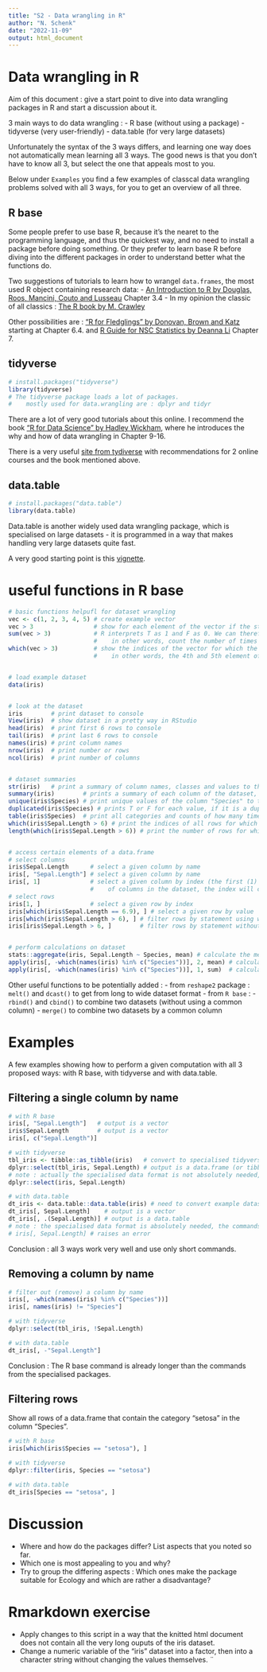 ```yaml
---
title: "S2 - Data wrangling in R"
author: "N. Schenk"
date: "2022-11-09"
output: html_document
---
```


# Data wrangling in R

Aim of this document : give a start point to dive into data wrangling packages in R and start a discussion about it.

3 main ways to do data wrangling : 
- R base (without using a package)
- tidyverse (very user-friendly)
- data.table (for very large datasets)

Unfortunately the syntax of the 3 ways differs, and learning one way does not automatically mean learning all 3 ways. The good news is that you don't have to know all 3, but select the one that appeals most to you.

Below under `Examples` you find a few examples of classcal data wrangling problems solved with all 3 ways, for you to get an overview of all three.

## R base
Some people prefer to use base R, because it's the nearet to the programming language, and thus the quickest way, and no need to install a package before doing something. Or they prefer to learn base R before diving into the different packages in order to understand better what the functions do.

Two suggestions of tutorials to learn how to wrangel `data.frames`, the most used R object containing research data:
- [An Introduction to R by Douglas, Roos, Mancini, Couto and Lusseau](https://intro2r.com/wrangling-data-frames.html) Chapter 3.4
- In my opinion the classic of all classics : [The R book by M. Crawley](http://www.ievbras.ru/ecostat/Kiril/R/Biblio_N/R_Eng/Crawley2013.pdf)

Other possibilities are : ["R for Fledglings" by Donovan, Brown and Katz](https://www.uvm.edu/~tdonovan/RforFledglings/) starting at Chapter 6.4. and [R Guide for NSC Statistics by Deanna Li](https://bookdown.org/dli/rguide/working-with-dataset.html) Chapter 7.




## tidyverse
```r
# install.packages("tidyverse")
library(tidyverse)
# The tidyverse package loads a lot of packages.
#    mostly used for data.wrangling are : dplyr and tidyr
```

There are a lot of very good tutorials about this online. I recommend the book ["R for Data Science" by Hadley Wickham](https://r4ds.had.co.nz/wrangle-intro.html), where he introduces the why and how of data wrangling in Chapter 9-16.

There is a very useful [site from tydiverse](https://www.tidyverse.org/learn/) with recommendations for 2 online courses and the book mentioned above.


## data.table
```r
# install.packages("data.table")
library(data.table)
```
Data.table is another widely used data wrangling package, which is specialised on large datasets - it is programmed in a way that makes handling very large datasets quite fast.

A very good starting point is this [vignette](https://cran.r-project.org/web/packages/data.table/vignettes/datatable-intro.html).


# useful functions in R base
```r
# basic functions helpufl for dataset wrangling
vec <- c(1, 2, 3, 4, 5) # create example vector
vec > 3                 # show for each element of the vector if the statement is true or fals
sum(vec > 3)            # R interprets T as 1 and F as 0. We can therefore use sum() to count the number of times T occurs.
                        #    in other words, count the number of times the statement is true for our vector
which(vec > 3)          # show the indices of the vector for which the statemetn is true
                        #    in other words, the 4th and 5th element of the vector are larger than 3


# load example dataset
data(iris)


# look at the dataset
iris        # print dataset to console
View(iris)  # show dataset in a pretty way in RStudio
head(iris)  # print first 6 rows to console
tail(iris)  # print last 6 rows to console
names(iris) # print column names
nrow(iris)  # print number or rows
ncol(iris)  # print number of columns


# dataset summaries
str(iris)   # print a summary of column names, classes and values to the console
summary(iris)        # prints a summary of each column of the dataset, with mean, 1-3 quantile, min and max
unique(iris$Species) # print unique values of the column "Species" to the console, if the column e.g. contains categories
duplicated(iris$Species) # prints T or F for each value, if it is a duplicate = if it has occurred before
table(iris$Species)  # print all categories and counts of how many times a given value appears
which(iris$Sepal.Length > 6) # print the indices of all rows for which the statement is true
length(which(iris$Sepal.Length > 6)) # print the number of rows for which the statement is true


# access certain elements of a data.frame
# select columns
iris$Sepal.Length      # select a given column by name
iris[, "Sepal.Length"] # select a given column by name
iris[, 1]              # select a given column by index (the first (1) column). Note : is error prone, if you change the order
                       #    of columns in the dataset, the index will change
# select rows
iris[1, ]              # select a given row by index
iris[which(iris$Sepal.Length == 6.9), ] # select a given row by value
iris[which(iris$Sepal.Length > 6), ] # filter rows by statement using which
iris[iris$Sepal.Length > 6, ]        # filter rows by statement without using which


# perform calculations on dataset
stats::aggregate(iris, Sepal.Length ~ Species, mean) # calculate the mean Sepal.Length of each Species
apply(iris[, -which(names(iris) %in% c("Species"))], 2, mean) # calculate the mean of each column except the Species column
apply(iris[, -which(names(iris) %in% c("Species"))], 1, sum)  # calculate the sum of each row from the iris dataset without the Species column
```

Other useful functions to be potentially added : 
- from `reshape2` package : `melt()` and `dcast()` to get from long to wide dataset format 
- from `R base` : 
    - `rbind()` and `cbind()` to combine two datasets (without using a common column)
    - `merge()` to combine two datasets by a common column


# Examples
A few examples showing how to perform a given computation with all 3 proposed ways: with R base, with tidyverse and with data.table.

## Filtering a single column by name
```r
# with R base
iris[, "Sepal.Length"]   # output is a vector
iris$Sepal.Length        # output is a vector
iris[, c("Sepal.Length")]

# with tidyverse
tbl_iris <- tibble::as_tibble(iris)   # convert to specialised tidyverse format
dplyr::select(tbl_iris, Sepal.Length) # output is a data.frame (or tibble, the format used in tidyverse)
# note : actually the specialised data format is not absolutely needed, the commands also work on data.frames :
dplyr::select(iris, Sepal.Length) 

# with data.table
dt_iris <- data.table::data.table(iris) # need to convert example dataset to data.table format
dt_iris[, Sepal.Length]    # output is a vector
dt_iris[, .(Sepal.Length)] # output is a data.table
# note : the specialised data format is absolutely needed, the commands do not work on data.frames :
# iris[, Sepal.Length] # raises an error
```
Conclusion : all 3 ways work very well and use only short commands.


## Removing a column by name
```r
# filter out (remove) a column by name
iris[, -which(names(iris) %in% c("Species"))]
iris[, names(iris) != "Species"]

# with tidyverse
dplyr::select(tbl_iris, !Sepal.Length)

# with data.table
dt_iris[, -"Sepal.Length"]
```
Conclusion : The R base command is already longer than the commands from the specialised packages.


## Filtering rows
Show all rows of a data.frame that contain the category "setosa" in the column "Species".
```r
# with R base
iris[which(iris$Species == "setosa"), ]

# with tidyverse
dplyr::filter(iris, Species == "setosa")

# with data.table
dt_iris[Species == "setosa", ]
```


# Discussion
- Where and how do the packages differ? List aspects that you noted so far.
- Which one is most appealing to you and why?
- Try to group the differing aspects : Which ones make the package suitable for Ecology and which are rather a disadvantage?


# Rmarkdown exercise 
- Apply changes to this script in a way that the knitted html document does not contain all the very long ouputs of the iris dataset.
- Change a numeric variable of the "iris" dataset into a factor, then into a character string without changing the values themselves.
¨